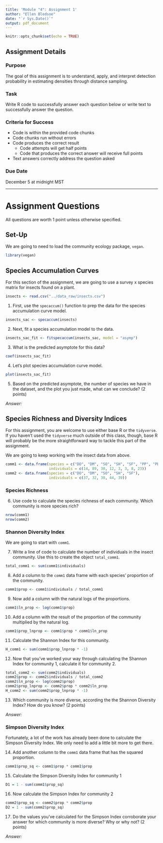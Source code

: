 ```yaml
---
title: 'Module "4": Assignment 1'
author: "Ellen Bledsoe"
date: "`r Sys.Date()`"
output: pdf_document
---
```


```r
knitr::opts_chunk$set(echo = TRUE)
```

## Assignment Details

### Purpose

The goal of this assignment is to understand, apply, and interpret detection probability in estimating densities through distance sampling.

### Task

Write R code to successfully answer each question below or write text to successfully answer the question.

### Criteria for Success

-   Code is within the provided code chunks
-   Code chunks run without errors
-   Code produces the correct result
    -   Code attempts will get half points
    -   Code that produces the correct answer will receive full points
-   Text answers correctly address the question asked

### Due Date

December 5 at midnight MST

------------------------------------------------------------------------

# Assignment Questions

All questions are worth 1 point unless otherwise specified.

## Set-Up

We are going to need to load the community ecology package, `vegan`.

```r
library(vegan)
```

## Species Accumulation Curves

For this section of the assignment, we are going to use a survey x species matrix for insects found on a plant.

```r
insects <- read.csv("../data_raw/insects.csv")
```

1.  First, use the `specaccum()` function to prep the data for the species accumulation curve model.

```r
insects_sac <- specaccum(insects)
```

2.  Next, fit a species accumulation model to the data.

```r
insects_sac_fit <- fitspecaccum(insects_sac, model = "asymp")
```

3.  What is the predicted asymptote for this data?

```r
coef(insects_sac_fit)
```

4.  Let's plot species accumulation curve model.

```r
plot(insects_sac_fit)
```

5.  Based on the predicted asymptote, the number of species we have in the dataset, and the plot you just made, what can we conclude? (2 points)

*Answer:*

## Species Richness and Diversity Indices

For this assignment, you are welcome to use either base R or the `tidyverse`. If you haven't used the `tidyverse` much outside of this class, though, base R will probably be the more straightforward way to tackle this part of the assignment.

We are going to keep working with the insect data from above.

```r
comm1 <- data.frame(species = c("DO", "DM", "SO", "SH", "SF", "PP", "PB", "BA"),
                    individuals = c(14, 89, 30, 12, 3, 3, 8, 23))
comm2 <- data.frame(species = c("DO", "DM", "SO", "SH", "SF"),
                    individuals = c(37, 32, 30, 44, 39))
```

### Species Richness

6.  Use code to calculate the species richness of each community. Which community is more species rich?

```r
nrow(comm1)
nrow(comm2)
```

### Shannon Diversity Index

We are going to start with `comm1`.

7.  Write a line of code to calculate the number of individuals in the insect community. Use this to create the object `total_comm1`.

```r
total_comm1 <- sum(comm1$individuals)
```

8.  Add a column to the `comm1` data frame with each species' proportion of the community.

```r
comm1$prop <- comm1$individuals / total_comm1
```

9.  Now add a column with the natural logs of the proportions.

```r
comm1$ln_prop <- log(comm1$prop)
```

10. Add a column with the result of the proportion of the community multiplied by the natural log.

```r
comm1$prop_lnprop <- comm1$prop * comm1$ln_prop
```

11. Calculate the Shannon Index for this community.

```r
H_comm1 <- sum(comm1$prop_lnprop * -1)
```

12. Now that you've worked your way through calculating the Shannon Index for community 1, calculate it for community 2.

```r
total_comm2 <- sum(comm2$individuals)
comm2$prop <- comm2$individuals / total_comm2
comm2$ln_prop <- log(comm2$prop)
comm2$prop_lnprop <- comm2$prop * comm2$ln_prop
H_comm2 <- sum(comm2$prop_lnprop * -1)
```

13. Which community is more diverse, according the the Shannon Diversity Index? How do you know? (2 points)

*Answer:*

### Simpson Diversity Index

Fortunately, a lot of the work has already been done to calculate the Simpson Diversity Index. We only need to add a little bit more to get there.

14. Add another column to the `comm1` data frame that has the squared proportion.

```r
comm1$prop_sq <- comm1$prop * comm1$prop
```

15. Calculate the Simpson Diversity Index for community 1

```r
D1 = 1 - sum(comm1$prop_sq)
```

16. Now calculate the Simpson Index for community 2

```r
comm2$prop_sq <- comm2$prop * comm2$prop
D2 = 1 - sum(comm2$prop_sq)
```

17. Do the values you've calculated for the Simpson Index corroborate your answer for which community is more diverse? Why or why not? (2 points)

*Answer:*
